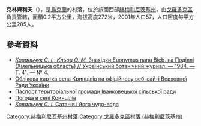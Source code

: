<!-- 檔案不存在 [[Image:Кринцилів2013.JPG|right]] -->

'''克林齊利夫'''（{{lang-uk|Кринцілів}}），是[[烏克蘭|烏克蘭]]的村落，位於該國西部[[赫梅利尼茨基州|赫梅利尼茨基州]]，由[[戈羅多克區_(赫梅利尼茨基州)|戈羅多克區]]負責管轄，面積0.2平方公里，海拔高度272米，2001年人口57，人口密度每平方公里285人。

{{coord|49|13|38|N|26|12|15|E|scale:100000|display=title}}

==參考資料==
* [http://tovtry.com/ua/info/articles/press_npp/18.html ''Ковальчук С. І.'', ''Кльоц О. М.'' Знахідки Euonymus nana Bieb. на Поділлі (Хмельницька область) // Український ботанічний журнал. — 1984. — T. 41. — № 4.] {{Wayback|url=http://tovtry.com/ua/info/articles/press_npp/18.html |date=20201001010831 }}
* [http://gska2.rada.gov.ua/pls/z7502/A005?rdat1=25.04.2009&rf7571=35630 Облікова картка села Кринцілів на офіційнову веб-сайті Верховної Ради України]{{dead link|date=2017年11月 |bot=InternetArchiveBot |fix-attempted=yes }}
* [http://www.oblrada.km.ua/map/gorivsilra.php Паспорт територіальної громади Іванковецької сільської ради]{{dead link|date=2017年11月 |bot=InternetArchiveBot |fix-attempted=yes }}
* [http://weather.in.ua/ua/hmel'nickaja/12393 Погода в селі Кринцілів] {{Wayback|url=http://weather.in.ua/ua/hmel'nickaja/12393 |date=20111220134930 }}
* [https://web.archive.org/web/20070808040641/http://kp.km.ua/~tovtry/ua/history/statti/press_npp/26.html ''Ковальчук С. І.'' Сатанів і його чудо-вода]

{{DEFAULTSORT:Кринцілів}}
[[Category:赫梅利尼茨基州村落|Category:赫梅利尼茨基州村落]]
[[Category:戈羅多克區村落_(赫梅利尼茨基州)|Category:戈羅多克區村落 (赫梅利尼茨基州)]]


{{Khmelnytskyi-geo-stub}}